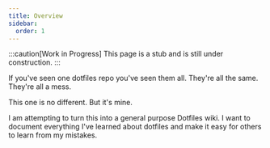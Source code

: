 ```yaml
---
title: Overview
sidebar:
  order: 1
---
```


:::caution[Work in Progress]
This page is a stub and is still under construction.
:::

If you've seen one dotfiles repo you've seen them all. They're all the same. They're all a mess.

This one is no different. But it's mine.

I am attempting to turn this into a general purpose Dotfiles wiki. I want to document everything I've learned about dotfiles and make it easy for others to learn from my mistakes.

